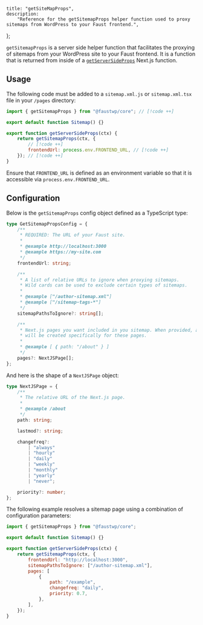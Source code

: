 	title: "getSiteMapProps",
	description:
		"Reference for the getSitemapProps helper function used to proxy sitemaps from WordPress to your Faust frontend.",
};

`getSitemapProps` is a server side helper function that facilitates the proxying of sitemaps from your WordPress site to your Faust frontend. It is a function that is returned from inside of a [`getServerSideProps`](https://nextjs.org/docs/basic-features/data-fetching/get-server-side-props) Next.js function.

## Usage

The following code must be added to a `sitemap.xml.js` or `sitemap.xml.tsx` file in your `/pages` directory:

```js title="/pages/sitemap.xml.js"
import { getSitemapProps } from "@faustwp/core"; // [!code ++]

export default function Sitemap() {}

export function getServerSideProps(ctx) {
	return getSitemapProps(ctx, {
		// [!code ++]
		frontendUrl: process.env.FRONTEND_URL, // [!code ++]
	}); // [!code ++]
}
```

Ensure that `FRONTEND_URL` is defined as an environment variable so that it is accessible via `process.env.FRONTEND_URL`.

## Configuration

Below is the `getSitemapProps` config object defined as a TypeScript type:

```ts
type GetSitemapPropsConfig = {
	/**
	 * REQUIRED: The URL of your Faust site.
	 *
	 * @example http://localhost:3000
	 * @example https://my-site.com
	 */
	frontendUrl: string;

	/**
	 * A list of relative URLs to ignore when proxying sitemaps.
	 * Wild cards can be used to exclude certain types of sitemaps.
	 *
	 * @example ["/author-sitemap.xml"]
	 * @example ["/sitemap-tags-*"]
	 */
	sitemapPathsToIgnore?: string[];

	/**
	 * Next.js pages you want included in you sitemap. When provided, an index
	 * will be created specifically for these pages.
	 *
	 * @example [ { path: "/about" } ]
	 */
	pages?: NextJSPage[];
};
```

And here is the shape of a `NextJSPage` object:

```ts
type NextJSPage = {
	/**
	 * The relative URL of the Next.js page.
	 *
	 * @example /about
	 */
	path: string;

	lastmod?: string;

	changefreq?:
		| "always"
		| "hourly"
		| "daily"
		| "weekly"
		| "monthly"
		| "yearly"
		| "never";

	priority?: number;
};
```

The following example resolves a sitemap page using a combination of configuration parameters:

```js title="sitemap.xml.js"
import { getSitemapProps } from "@faustwp/core";

export default function Sitemap() {}

export function getServerSideProps(ctx) {
	return getSitemapProps(ctx, {
		frontendUrl: "http://localhost:3000",
		sitemapPathsToIgnore: ["/author-sitemap.xml"],
		pages: [
			{
				path: "/example",
				changefreq: "daily",
				priority: 0.7,
			},
		],
	});
}
```
